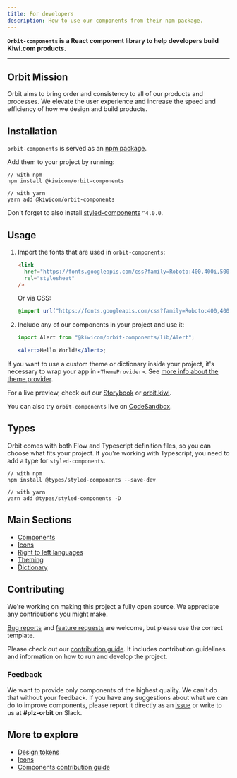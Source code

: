 ```yaml
---
title: For developers
description: How to use our components from their npm package.
---
```


**`Orbit-components` is a React component library to help developers build Kiwi.com products.**

---

## Orbit Mission

Orbit aims to bring order and consistency to all of our products and processes.
We elevate the user experience and increase the speed and efficiency of how we design and build products.

## Installation

`orbit-components` is served as an [npm package](https://www.npmjs.com/package/@kiwicom/orbit-components).

Add them to your project by running:

```shell
// with npm
npm install @kiwicom/orbit-components

// with yarn
yarn add @kiwicom/orbit-components
```

Don't forget to also install [styled-components](https://github.com/styled-components/styled-components/) `^4.0.0`.

## Usage

1. Import the fonts that are used in `orbit-components`:

   ```html
   <link
     href="https://fonts.googleapis.com/css?family=Roboto:400,400i,500,500i,700"
     rel="stylesheet"
   />
   ```

   Or via CSS:

   ```css
   @import url("https://fonts.googleapis.com/css?family=Roboto:400,400i,500,500i,700");
   ```

2. Include any of our components in your project and use it:

   ```jsx
   import Alert from "@kiwicom/orbit-components/lib/Alert";

   <Alert>Hello World!</Alert>;
   ```

If you want to use a custom theme or dictionary inside your project,
it's necessary to wrap your app in `<ThemeProvider>`.
See [more info about the theme provider](https://github.com/kiwicom/orbit/tree/master/packages/orbit-components/src/ThemeProvider/README.md).

For a live preview, check out our [Storybook](https://kiwicom.github.io/orbit/) or [orbit.kiwi](https://orbit.kiwi).

You can also try `orbit-components` live on [CodeSandbox](https://codesandbox.io/s/github/designkiwicom/orbit-sandbox).

## Types

Orbit comes with both Flow and Typescript definition files, so you can choose what fits your project.
If you're working with Typescript, you need to add a type for `styled-components`.

```shell
// with npm
npm install @types/styled-components --save-dev

// with yarn
yarn add @types/styled-components -D
```

## Main Sections

- [Components](/components/action/button/)
- [Icons](/foundation/icons/)
- [Right to left languages](/development/utilities/rtl-languages/)
- [Theming](https://github.com/kiwicom/orbit/blob/master/.github/theming.md)
- [Dictionary](/development/guides/dictionary/)

## Contributing

We're working on making this project a fully open source.
We appreciate any contributions you might make.

[Bug reports](https://github.com/kiwicom/orbit/issues/new?template=bug_report.md)
and [feature requests](https://github.com/kiwicom/orbit/issues/new?template=feature_request.md) are welcome,
but please use the correct template.

Please check out our [contribution guide](https://github.com/kiwicom/orbit/tree/master/.github/contribution/README.md).
It includes contribution guidelines and information on how to run and develop the project.

### Feedback

We want to provide only components of the highest quality.
We can't do that without your feedback.
If you have any suggestions about what we can do to improve components,
please report it directly as an [issue](https://github.com/kiwicom/orbit/issues/new/choose)
or write to us at **\#plz-orbit** on Slack.

## More to explore

- [Design tokens](/foundation/design-tokens/)
- [Icons](/foundation/icons/)
- [Components contribution guide](https://github.com/kiwicom/orbit-components/blob/master/.github/contributing.md)
